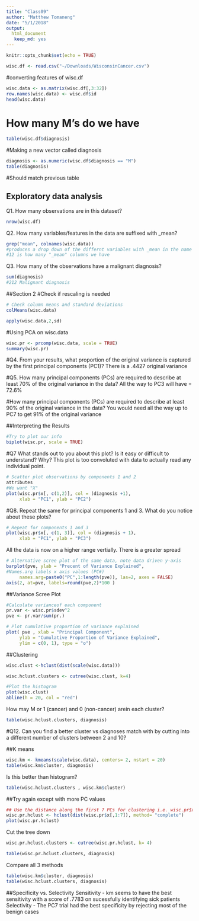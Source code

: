 ```yaml
---
title: "Class09"
author: "Matthew Tomaneng"
date: "5/1/2018"
output:
  html_document
   keep_md: yes 
---
```


```r
knitr::opts_chunk$set(echo = TRUE)
```

```r
wisc.df <- read.csv("~/Downloads/WisconsinCancer.csv")
```


#converting features of wisc.df
```r
wisc.data <- as.matrix(wisc.df[,3:32])
row.names(wisc.data) <- wisc.df$id
head(wisc.data)
```
# How many M's do we have
```r
table(wisc.df$diagnosis)
```
#Making a new vector called diagnosis
```r
diagnosis <- as.numeric(wisc.df$diagnosis == "M")
table(diagnosis)
```
#Should match previous table



## Exploratory data analysis
Q1. How many observations are in this dataset?
```r
nrow(wisc.df)
```

Q2. How many variables/features in the data are suffixed with _mean?
```r
grep("mean", colnames(wisc.data))
#produces a drop down of the differnt variables with _mean in the name
#12 is how many "_mean" columns we have
```

Q3. How many of the observations have a malignant diagnosis?
```r
sum(diagnosis)
#212 Malignant diagnosis 
```

##Section 2
#Check if rescaling is needed
```r
# Check column means and standard deviations
colMeans(wisc.data)

apply(wisc.data,2,sd)
```

#Using PCA on wisc.data
```r
wisc.pr <- prcomp(wisc.data, scale = TRUE)
summary(wisc.pr)
```

#Q4. From your results, what proportion of the original variance is captured by the first principal components (PC1)?
There is a .4427 original variance

#Q5. How many principal components (PCs) are required to describe at least 70% of the original variance in the data?
All the way to PC3 will have = 72.6%

#How many principal components (PCs) are required to describe at least 90% of the original variance in the data?
You would need all the way up to PC7 to get 91% of the original variance

##Interpreting the Results
```r
#Try to plot our info
biplot(wisc.pr, scale = TRUE)
```
#Q7 What stands out to you about this plot? Is it easy or difficult to understand? Why?
This plot is too convoluted with data to actually read any individual point.
```r
# Scatter plot observations by components 1 and 2
attributes
#We want "X"
plot(wisc.pr$x[, c(1,2)], col = (diagnosis +1),
     xlab = "PC1", ylab = "PC2")
```

#Q8. Repeat the same for principal components 1 and 3. What do you notice about these plots?

```r
# Repeat for components 1 and 3
plot(wisc.pr$x[, c(1, 3)], col = (diagnosis + 1), 
     xlab = "PC1", ylab = "PC3")

```
All the data is now on a higher range vertially. There is a greater spread

```r
# Alternative scree plot of the same data, note data driven y-axis
barplot(pve, ylab = "Precent of Variance Explained", 
#Names.arg labels x axis values (PC#)
     names.arg=paste0("PC",1:length(pve)), las=2, axes = FALSE)
axis(2, at=pve, labels=round(pve,2)*100 )
```

##Variance Scree Plot
```r
#Calculate varianceof each component
pr.var <- wisc.pr$sdev^2
pve <- pr.var/sum(pr.)

# Plot cumulative proportion of variance explained
plot( pve , xlab = "Principal Component", 
     ylab = "Cumulative Proportion of Variance Explained", 
     ylim = c(0, 1), type = "o")

```

##Clustering
```r
wisc.clust <-hclust(dist(scale(wisc.data)))

wisc.hclust.clusters <- cutree(wisc.clust, k=4)

#Plot the histogram
plot(wisc.clust)
abline(h = 20, col = "red")


```

How may M or 1 (cancer) and 0 (non-cancer) arein each cluster?

```r
table(wisc.hclust.clusters, diagnosis)
```

#Q12. Can you find a better cluster vs diagnoses match with by cutting into a different number of clusters between 2 and 10?

##K means
```r
wisc.km <- kmeans(scale(wisc.data), centers= 2, nstart = 20)
table(wisc.km$cluster, diagnosis)
```



Is this better than histogram?

```r
table(wisc.hclust.clusters , wisc.km$cluster)
```

##Try again except with more PC values

```r
## Use the distance along the first 7 PCs for clustering i.e. wisc.pr$x[, 1:7]
wisc.pr.hclust <- hclust(dist(wisc.pr$x[,1:7]), method= "complete")
plot(wisc.pr.hclust)
```
Cut the tree down
```r
wisc.pr.hclust.clusters <- cutree(wisc.pr.hclust, k= 4)

table(wisc.pr.hclust.clusters, diagnosis)
```
Compare all 3 methods
```r
table(wisc.km$cluster, diagnosis)
table(wisc.hclust.clusters, diagnosis)
```

##Specificity vs. Selectivity
Sensitivity
- km seems to have the best sensitivity with a score of .7783 on sucessfully identifying sick patients
Selectivity
- The PC7 trial had the best specificity by rejecting most of the benign cases